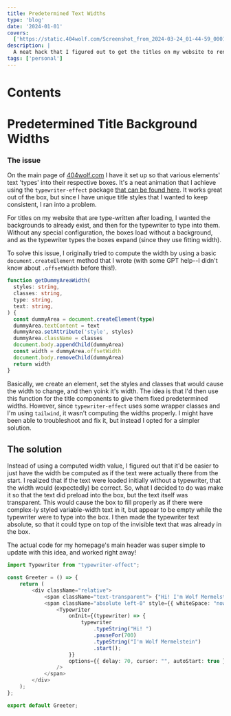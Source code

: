 ```yaml
---
title: Predetermined Text Widths
type: 'blog'
date: '2024-01-01'
covers:
  ['https://static.404wolf.com/Screenshot_from_2024-03-24_01-44-59_0001.png']
description: |
  A neat hack that I figured out to get the titles on my website to render in a very specific way. Many titles on my homepage fill in automatically with a typewriter animation. Instead of the titles rendering where their darker background grows wider as the typewriter types, which was the default since I was using fitting width, I found a hack to get the widths to be correct to the size that the text would end up being on the initial load.
tags: ['personal']
---
```


# Contents

# Predetermined Title Background Widths

### The issue

On the main page of [404wolf.com](https://404wolf.com) I have it set up so that
various elements' text 'types' into their respective boxes. It's a neat
animation that I achieve using the `typewriter-effect` package
[that can be found here](https://www.npmjs.com/package/typewriter-effect). It
works great out of the box, but since I have unique title styles that I wanted
to keep consistent, I ran into a problem.

For titles on my website that are type-written after loading, I wanted the
backgrounds to already exist, and then for the typewriter to type into them.
Without any special configuration, the boxes load without a background, and as
the typewriter types the boxes expand (since they use fitting width).

To solve this issue, I originally tried to compute the width by using a basic
`document.createElement` method that I wrote (with some GPT help--I didn't know
about `.offsetWidth` before this!).

```ts
function getDummyAreaWidth(
  styles: string,
  classes: string,
  type: string,
  text: string,
) {
  const dummyArea = document.createElement(type)
  dummyArea.textContent = text
  dummyArea.setAttribute('style', styles)
  dummyArea.className = classes
  document.body.appendChild(dummyArea)
  const width = dummyArea.offsetWidth
  document.body.removeChild(dummyArea)
  return width
}
```

Basically, we create an element, set the styles and classes that would cause the
width to change, and then yoink it's width. The idea is that I'd then use this
function for the title components to give them fixed predetermined widths.
However, since `typewriter-effect` uses some wrapper classes and I'm using
`tailwind`, it wasn't computing the widths properly. I might have been able to
troubleshoot and fix it, but instead I opted for a simpler solution.

## The solution

Instead of using a computed width value, I figured out that it'd be easier to
just have the width be computed as if the text were actually there from the
start. I realized that if the text were loaded initially without a typewriter,
that the width would (expectedly) be correct. So, what I decided to do was make
it so that the text did preload into the box, but the text itself was
transparent. This would cause the box to fill properly as if there were
complex-ly styled variable-width text in it, but appear to be empty while the
typewriter were to type into the box. I then made the typewriter text absolute,
so that it could type on top of the invisible text that was already in the box.

The actual code for my homepage's main header was super simple to update with
this idea, and worked right away!

```ts
import Typewriter from "typewriter-effect";

const Greeter = () => {
    return (
        <div className="relative">
            <span className="text-transparent"> {"Hi! I'm Wolf Mermelstein"} </span>
            <span className="absolute left-0" style={{ whiteSpace: "nowrap" }}>
                <Typewriter
                    onInit={(typewriter) => {
                        typewriter
                            .typeString("Hi! ")
                            .pauseFor(700)
                            .typeString("I'm Wolf Mermelstein")
                            .start();
                    }}
                    options={{ delay: 70, cursor: "", autoStart: true }}
                />
            </span>
        </div>
    );
};

export default Greeter;
```
